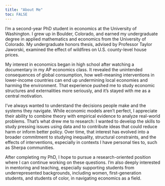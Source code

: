 ```yaml
---
title: "About Me"
toc: FALSE
---
```


I’m a second-year PhD student in economics at the University of Washington. I grew up in Boulder, Colorado, and earned my undergraduate degree in applied mathematics and economics from the University of Colorado. My undergraduate honors thesis, advised by Professor Taylor Jaworski, examined the effect of wildfires on U.S. county-level house prices.

My interest in economics began in high school after watching a documentary in my AP economics class. It revealed the unintended consequences of global consumption, how well-meaning interventions in lower-income countries can end up undermining local economies and harming the environment. That experience pushed me to study economic structures and externalities more seriously, and it’s stayed with me as a central motivation.

I’ve always wanted to understand the decisions people make and the systems they navigate. While economic models aren’t perfect, I appreciate their ability to combine theory with empirical evidence to analyze real-world problems. That’s what drew me to research: I wanted to develop the skills to study pressing issues using data and to contribute ideas that could reduce harm or inform better policy. Over time, that interest has evolved into a broader commitment to studying inequality, structural constraints, and the effects of interventions, especially in contexts I have personal ties to, such as Sherpa communities.

After completing my PhD, I hope to pursue a research-oriented position where I can continue working on these questions. I’m also deeply interested in mentoring and teaching, especially supporting students from underrepresented backgrounds, including women, first-generation students, and students of color, in navigating economics as a field.

